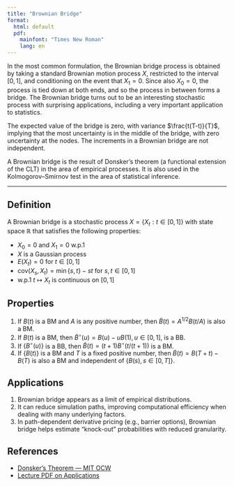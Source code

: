 ```yaml
---
title: "Brownian Bridge"
format:
  html: default
  pdf:
    mainfont: "Times New Roman"
    lang: en
---
```



In the most common formulation, the Brownian bridge process is obtained by taking a standard Brownian motion process $X$, restricted to the interval $[0,1]$, and conditioning on the event that $X_1 = 0$. Since also $X_0 = 0$, the process is tied down at both ends, and so the process in between forms a bridge. The Brownian bridge turns out to be an interesting stochastic process with surprising applications, including a very important application to statistics.

The expected value of the bridge is zero, with variance $\frac{t(T-t)}{T}$, implying that the most uncertainty is in the middle of the bridge, with zero uncertainty at the nodes. The increments in a Brownian bridge are not independent.

A Brownian bridge is the result of Donsker's theorem (a functional extension of the CLT) in the area of empirical processes. It is also used in the Kolmogorov–Smirnov test in the area of statistical inference.

---

## Definition

A Brownian bridge is a stochastic process $X = \{X_t: t \in [0,1]\}$ with state space $\mathbb{R}$ that satisfies the following properties:

- $X_0 = 0$ and $X_1 = 0$ w.p.1  
- $X$ is a Gaussian process  
- $E(X_t) = 0$ for $t \in [0,1]$  
- $\text{cov}(X_s, X_t) = \min\{s,t\} - st$ for $s,t \in [0,1]$  
- w.p.1 $t \mapsto X_t$ is continuous on $[0,1]$  

## Properties

1. If $B(t)$ is a BM and $A$ is any positive number, then $\tilde{B}(t) = A^{1/2} B(t/A)$ is also a BM.  
2. If $B(t)$ is a BM, then $\tilde{B}^\circ(u) = B(u) - u B(1), u \in [0,1]$, is a BB.  
3. If $\{B^\circ(u)\}$ is a BB, then $\tilde{B}(t) = (t + 1) B^\circ(t/(t + 1))$ is a BM.  
4. If $\{B(t)\}$ is a BM and $T$ is a fixed positive number, then $\tilde{B}(t) = B(T + t) - B(T)$ is also a BM and independent of $\{B(s), s \in [0,T]\}$.

## Applications

1. Brownian bridge appears as a limit of empirical distributions.  
2. It can reduce simulation paths, improving computational efficiency when dealing with many underlying factors.  
3. In path-dependent derivative pricing (e.g., barrier options), Brownian bridge helps estimate "knock-out" probabilities with reduced granularity.

## References

- [Donsker’s Theorem — MIT OCW](https://ocw.mit.edu/courses/mathematics/18-650-statistics-for-applications-fall-2016/lecture-slides/MIT18_650F16_Testing_GF.pdf)  
- [Lecture PDF on Applications](https://dspace.mit.edu/bitstream/handle/1721.1/37302/18-175Spring-2005/NR/rdonlyres/1974B061-49AB-4653-9696-1F5CDB1B690D/0/lecture29.pdf)